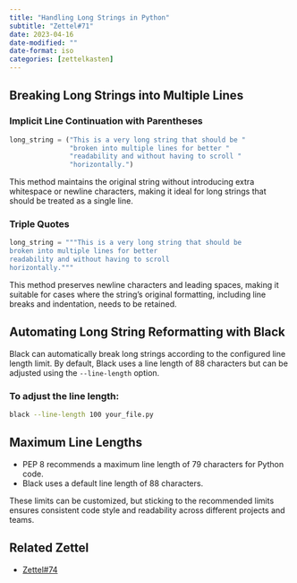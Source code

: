 ```yaml
---
title: "Handling Long Strings in Python"
subtitle: "Zettel#71"
date: 2023-04-16
date-modified: ""
date-format: iso
categories: [zettelkasten]
---
```

## Breaking Long Strings into Multiple Lines

### Implicit Line Continuation with Parentheses

```python
long_string = ("This is a very long string that should be "
               "broken into multiple lines for better "
               "readability and without having to scroll "
               "horizontally.")
```

This method maintains the original string without introducing extra whitespace or newline characters, making it ideal for long strings that should be treated as a single line.

### Triple Quotes

```python
long_string = """This is a very long string that should be
broken into multiple lines for better
readability and without having to scroll
horizontally."""
```

This method preserves newline characters and leading spaces, making it suitable for cases where the string's original formatting, including line breaks and indentation, needs to be retained.

## Automating Long String Reformatting with Black

Black can automatically break long strings according to the configured line length limit. By default, Black uses a line length of 88 characters but can be adjusted using the `--line-length` option.

### To adjust the line length:

```bash
black --line-length 100 your_file.py
```

## Maximum Line Lengths

* PEP 8 recommends a maximum line length of 79 characters for Python code.
* Black uses a default line length of 88 characters.

These limits can be customized, but sticking to the recommended limits ensures consistent code style and readability across different projects and teams.

## Related Zettel

* [Zettel#74](/zettel/74)
